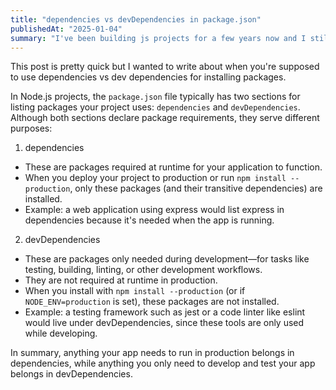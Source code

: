 ```yaml
---
title: "dependencies vs devDependencies in package.json"
publishedAt: "2025-01-04"
summary: "I've been building js projects for a few years now and I still got this wrong."
---
```


This post is pretty quick but I wanted to write about when you're supposed to use dependencies vs dev dependencies for installing packages.

In Node.js projects, the `package.json` file typically has two sections for listing packages your project uses: `dependencies` and `devDependencies`. Although both sections declare package requirements, they serve different purposes:

1. dependencies

- These are packages required at runtime for your application to function.
- When you deploy your project to production or run `npm install --production`, only these packages (and their transitive dependencies) are installed.
- Example: a web application using express would list express in dependencies because it&apos;s needed when the app is running.

2. devDependencies

- These are packages only needed during development—for tasks like testing, building, linting, or other development workflows.
- They are not required at runtime in production.
- When you install with `npm install --production` (or if `NODE_ENV=production` is set), these packages are not installed.
- Example: a testing framework such as jest or a code linter like eslint would live under devDependencies, since these tools are only used while developing.

In summary, anything your app needs to run in production belongs in dependencies, while anything you only need to develop and test your app belongs in devDependencies.
